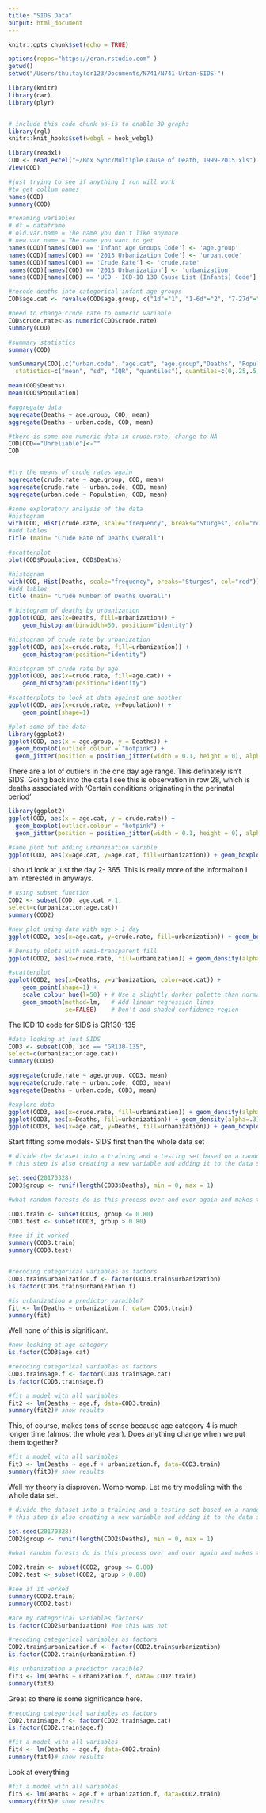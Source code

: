 ```yaml
---
title: "SIDS Data"
output: html_document
---
```

```r
knitr::opts_chunk$set(echo = TRUE)

options(repos="https://cran.rstudio.com" )
getwd()
setwd("/Users/thultaylor123/Documents/N741/N741-Urban-SIDS-")

library(knitr)
library(car)
library(plyr)


# include this code chunk as-is to enable 3D graphs
library(rgl)
knitr::knit_hooks$set(webgl = hook_webgl)

library(readxl)
COD <- read_excel("~/Box Sync/Multiple Cause of Death, 1999-2015.xls")
View(COD)

#just trying to see if anything I run will work
#to get collum names
names(COD)
summary(COD)

#renaming variables
# df = dataframe
# old.var.name = The name you don't like anymore
# new.var.name = The name you want to get
names(COD)[names(COD) == 'Infant Age Groups Code'] <- 'age.group'
names(COD)[names(COD) == '2013 Urbanization Code'] <- 'urban.code'
names(COD)[names(COD) == 'Crude Rate'] <- 'crude.rate'
names(COD)[names(COD) == '2013 Urbanization'] <- 'urbanization'
names(COD)[names(COD) == 'UCD - ICD-10 130 Cause List (Infants) Code'] <- 'icd'

#recode deaths into categorical infant age groups
COD$age.cat <- revalue(COD$age.group, c("1d"="1", "1-6d"="2", "7-27d"="3", "28-364d"="4"))

#need to change crude rate to numeric variable
COD$crude.rate<-as.numeric(COD$crude.rate) 
summary(COD)

#summary statistics
summary(COD)

numSummary(COD[,c("urban.code", "age.cat", "age.group","Deaths", "Population")], 
  statistics=c("mean", "sd", "IQR", "quantiles"), quantiles=c(0,.25,.5,.75,1))

mean(COD$Deaths)
mean(COD$Population)

#aggregate data
aggregate(Deaths ~ age.group, COD, mean)
aggregate(Deaths ~ urban.code, COD, mean)

#there is some non numeric data in crude.rate, change to NA
COD[COD=="Unreliable"]<-""
COD


#try the means of crude rates again
aggregate(crude.rate ~ age.group, COD, mean)
aggregate(crude.rate ~ urban.code, COD, mean)
aggregate(urban.code ~ Population, COD, mean)

#some exploratory analysis of the data
#histogram
with(COD, Hist(crude.rate, scale="frequency", breaks="Sturges", col="red"))
#add lables
title (main= "Crude Rate of Deaths Overall")

#scatterplot
plot(COD$Population, COD$Deaths)

#histogram
with(COD, Hist(Deaths, scale="frequency", breaks="Sturges", col="red"))
#add lables
title (main= "Crude Number of Deaths Overall")

# histogram of deaths by urbanization
ggplot(COD, aes(x=Deaths, fill=urbanization)) +
    geom_histogram(binwidth=50, position="identity")

#histogram of crude rate by urbanization
ggplot(COD, aes(x=crude.rate, fill=urbanization)) +
    geom_histogram(position="identity")

#histogram of crude rate by age
ggplot(COD, aes(x=crude.rate, fill=age.cat)) +
    geom_histogram(position="identity")

#scatterplots to look at data against one another
ggplot(COD, aes(x=crude.rate, y=Population)) +
    geom_point(shape=1)  

#plot some of the data 
library(ggplot2)
ggplot(COD, aes(x = age.group, y = Deaths)) +
  geom_boxplot(outlier.colour = "hotpink") +
  geom_jitter(position = position_jitter(width = 0.1, height = 0), alpha = 1/4)


```

There are a lot of outliers in the one day age range.  This definately isn't SIDS. Going back into the data I see this is observation in row 28, which is deaths associated with 'Certain conditions originating in the perinatal period' 

```r
library(ggplot2)
ggplot(COD, aes(x = age.cat, y = crude.rate)) +
  geom_boxplot(outlier.colour = "hotpink") +
  geom_jitter(position = position_jitter(width = 0.1, height = 0), alpha = 1/4)
```

```r
#same plot but adding urbanziation varible 
ggplot(COD, aes(x=age.cat, y=age.cat, fill=urbanization)) + geom_boxplot()
```

I shoud look at just the day 2- 365. This is really more of the informaiton I am interested in anyways. 

```r
# using subset function 
COD2 <- subset(COD, age.cat > 1, 
select=c(urbanization:age.cat))
summary(COD2)

#new plot using data with age > 1 day  
ggplot(COD2, aes(x=age.cat, y=crude.rate, fill=urbanization)) + geom_boxplot()

# Density plots with semi-transparent fill
ggplot(COD2, aes(x=crude.rate, fill=urbanization)) + geom_density(alpha=.3)

#scatterplot
ggplot(COD2, aes(x=Deaths, y=urbanization, color=age.cat)) +
    geom_point(shape=1) +
    scale_colour_hue(l=50) + # Use a slightly darker palette than normal
    geom_smooth(method=lm,   # Add linear regression lines
                se=FALSE)    # Don't add shaded confidence region

```

The ICD 10 code for SIDS is GR130-135

```r
#data looking at just SIDS
COD3 <- subset(COD, icd == "GR130-135", 
select=c(urbanization:age.cat))
summary(COD3)

aggregate(crude.rate ~ age.group, COD3, mean)
aggregate(crude.rate ~ urban.code, COD3, mean)
aggregate(Deaths ~ urban.code, COD3, mean)

```

```r
#explore data
ggplot(COD3, aes(x=crude.rate, fill=urbanization)) + geom_density(alpha=.3)
ggplot(COD3, aes(x=Deaths, fill=urbanization)) + geom_density(alpha=.3)
ggplot(COD3, aes(x=age.cat, y=Deaths, fill=urbanization)) + geom_boxplot()

```

Start fitting some models- SIDS first then the whole data set 



```r
# divide the dataset into a training and a testing set based on a random uniform number on fixed seed, which in this case we are using the date
# this step is also creating a new variable and adding it to the data set which is a distribution of random numbers from 0 to 1 

set.seed(20170328)
COD3$group <- runif(length(COD3$Deaths), min = 0, max = 1)

#what random forests do is this process over and over again and makes the aggregate which might be called bootstrapping?

COD3.train <- subset(COD3, group <= 0.80)
COD3.test <- subset(COD3, group > 0.80)

#see if it worked
summary(COD3.train)
summary(COD3.test) 


#recoding categorical variables as factors
COD3.train$urbanization.f <- factor(COD3.train$urbanization)
is.factor(COD3.train$urbanization.f)

#is urbanization a predictor varaible?
fit <- lm(Deaths ~ urbanization.f, data= COD3.train)
summary(fit)
```
Well none of this is significant. 

```r
#now looking at age category
is.factor(COD3$age.cat)

#recoding categorical variables as factors
COD3.train$age.f <- factor(COD3.train$age.cat)
is.factor(COD3.train$age.f)

#fit a model with all variables
fit2 <- lm(Deaths ~ age.f, data=COD3.train)
summary(fit2)# show results

```

This, of course, makes tons of sense because age category 4 is much longer time (almost the whole year).  Does anything change when we put them together?

```r
#fit a model with all variables
fit3 <- lm(Deaths ~ age.f + urbanization.f, data=COD3.train)
summary(fit3)# show results
```

Well my theory is disproven. Womp womp.
Let me try modeling with the whole data set. 

```r
# divide the dataset into a training and a testing set based on a random uniform number on fixed seed, which in this case we are using the date
# this step is also creating a new variable and adding it to the data set which is a distribution of random numbers from 0 to 1 

set.seed(20170328)
COD2$group <- runif(length(COD2$Deaths), min = 0, max = 1)

#what random forests do is this process over and over again and makes the aggregate which might be called bootstrapping?

COD2.train <- subset(COD2, group <= 0.80)
COD2.test <- subset(COD2, group > 0.80)

#see if it worked
summary(COD2.train)
summary(COD2.test) 

#are my categorical variables factors?
is.factor(COD2$urbanization) #no this was not

#recoding categorical variables as factors
COD2.train$urbanization.f <- factor(COD2.train$urbanization)
is.factor(COD2.train$urbanization.f)

#is urbanization a predictor varaible?
fit3 <- lm(Deaths ~ urbanization.f, data= COD2.train)
summary(fit3)
```

Great so there is some significance here. 

```r

#recoding categorical variables as factors
COD2.train$age.f <- factor(COD2.train$age.cat)
is.factor(COD2.train$age.f)

#fit a model with all variables
fit4 <- lm(Deaths ~ age.f, data=COD2.train)
summary(fit4)# show results
```
Look at everything
```r
#fit a model with all variables
fit5 <- lm(Deaths ~ age.f + urbanization.f, data=COD2.train)
summary(fit5)# show results
```

